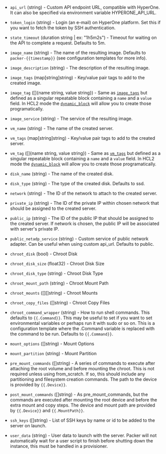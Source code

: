 <!-- Code generated from the comments of the Config struct in builder/hyperone/config.go; DO NOT EDIT MANUALLY -->

-   `api_url` (string) - Custom API endpoint URL, compatible with HyperOne.
    It can also be specified via environment variable HYPERONE_API_URL.
    
-   `token_login` (string) - Login (an e-mail) on HyperOne platform. Set this
    if you want to fetch the token by SSH authentication.
    
-   `state_timeout` (duration string | ex: "1h5m2s") - Timeout for waiting on the API to complete
    a request. Defaults to 5m.
    
-   `image_name` (string) - The name of the resulting image. Defaults to
    `packer-{{timestamp}}`
    (see configuration templates for more info).
    
-   `image_description` (string) - The description of the resulting image.
    
-   `image_tags` (map[string]string) - Key/value pair tags to add to the created image.
    
-   `image_tag` ([]{name string, value string}) - Same as [`image_tags`](#image_tags) but defined as a singular repeatable
    block containing a `name` and a `value` field. In HCL2 mode the
    [`dynamic_block`](/docs/configuration/from-1.5/expressions#dynamic-blocks)
    will allow you to create those programatically.
    
-   `image_service` (string) - The service of the resulting image.
    
-   `vm_name` (string) - The name of the created server.
    
-   `vm_tags` (map[string]string) - Key/value pair tags to
    add to the created server.
    
-   `vm_tag` ([]{name string, value string}) - Same as [`vm_tags`](#vm_tags) but defined as a singular repeatable block
    containing a `name` and a `value` field. In HCL2 mode the
    [`dynamic_block`](/docs/configuration/from-1.5/expressions#dynamic-blocks)
    will allow you to create those programatically.
    
-   `disk_name` (string) - The name of the created disk.
    
-   `disk_type` (string) - The type of the created disk. Defaults to ssd.
    
-   `network` (string) - The ID of the network to attach to the created server.
    
-   `private_ip` (string) - The ID of the private IP within chosen network
    that should be assigned to the created server.
    
-   `public_ip` (string) - The ID of the public IP that should be assigned to
    the created server. If network is chosen, the public IP will be associated
    with server's private IP.
    
-   `public_netadp_service` (string) - Custom service of public network adapter.
    Can be useful when using custom api_url. Defaults to public.
    
-   `chroot_disk` (bool) - Chroot Disk
-   `chroot_disk_size` (float32) - Chroot Disk Size
-   `chroot_disk_type` (string) - Chroot Disk Type
-   `chroot_mount_path` (string) - Chroot Mount Path
-   `chroot_mounts` ([][]string) - Chroot Mounts
-   `chroot_copy_files` ([]string) - Chroot Copy Files
-   `chroot_command_wrapper` (string) - How to run shell commands. This defaults to `{{.Command}}`. This may be
    useful to set if you want to set environmental variables or perhaps run
    it with sudo or so on. This is a configuration template where the
    .Command variable is replaced with the command to be run. Defaults to
    `{{.Command}}`.
    
-   `mount_options` ([]string) - Mount Options
-   `mount_partition` (string) - Mount Partition
-   `pre_mount_commands` ([]string) - A series of commands to execute after attaching the root volume and
    before mounting the chroot. This is not required unless using
    from_scratch. If so, this should include any partitioning and filesystem
    creation commands. The path to the device is provided by `{{.Device}}`.
    
-   `post_mount_commands` ([]string) - As pre_mount_commands, but the commands are executed after mounting the
    root device and before the extra mount and copy steps. The device and
    mount path are provided by `{{.Device}}` and `{{.MountPath}}`.
    
-   `ssh_keys` ([]string) - List of SSH keys by name or id to be added
    to the server on launch.
    
-   `user_data` (string) - User data to launch with the server. Packer will not
    automatically wait for a user script to finish before shutting down the
    instance, this must be handled in a provisioner.
    

